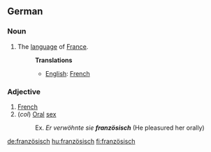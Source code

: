 ==German==
===Noun===
# The [[language]] of [[France]].
#:'''Translations'''
#:*[[English]]: [[French]]

===Adjective===
# [[French]]
# (''col'') [[Oral]] [[sex]]
#:Ex. ''Er verwöhnte sie '''französisch''''' (He pleasured her orally)

[[de:französisch]]
[[hu:französisch]]
[[fi:französisch]]